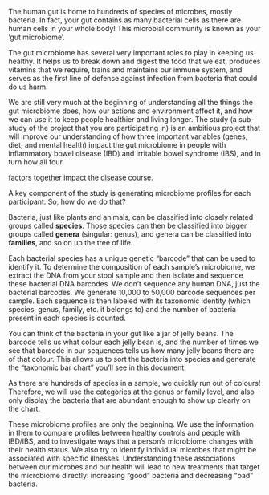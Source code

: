 \section{Introduction}

The human gut is home to hundreds of species of microbes, mostly bacteria. In
fact, your gut contains as many bacterial cells as there are human cells in your
whole body! This microbial community is known as your 'gut microbiome'.

The gut microbiome has several very important roles to play in keeping us
healthy. It helps us to break down and digest the food that we eat, produces
vitamins that we require, trains and maintains our immune system, and serves as
the first line of defense against infection from bacteria that could do us harm.

We are still very much at the beginning of understanding all the things the gut
microbiome does, how our actions and environment affect it, and how we can use
it to keep people healthier and living longer. The
\textbf{\color{Cerulean}MAGIC} study (a sub-study of the
\textbf{\color{RedOrange}IMAGINE} project that you are participating in) is an
ambitious project that will improve our understanding of how three important
variables (genes, diet, and mental health) impact the gut microbiome in people
with inflammatory bowel
disease (IBD) and irritable bowel syndrome (IBS), and in turn how all four
\begin{wrapfigure}{r}{0.18\textwidth}
\includegraphics[width=0.18\textwidth]{img/Biological_classification_L_Pengo_vflip.png}
\end{wrapfigure}
factors together impact the disease course.


\subsection{Studying the microbiome}

A key component of the \textbf{\color{Cerulean}MAGIC} study is generating
microbiome profiles for each participant. So, how do we do that?

Bacteria, just like plants and animals, can be classified into closely related
groups called **species**. Those species can then be classified into bigger
groups called **genera** (singular: genus), and genera can be classified into
**families**, and so on up the tree of life. 

Each bacterial species has a unique genetic "barcode" that can be used to
identify it. To determine the composition of each sample's microbiome, we
extract the DNA from your stool sample and then isolate and sequence these
bacterial DNA barcodes. We don't sequence any human DNA, just the bacterial
barcodes. We generate 10,000 to 50,000 barcode sequences per sample. Each
sequence is then labeled with its taxonomic identity (which species, genus,
family, etc. it belongs to) and the number of bacteria present in each species
is counted.

You can think of the bacteria in your gut like a jar of jelly beans. The barcode
tells us what colour each jelly bean is, and the number of times we see that
barcode in our sequences tells us how many jelly beans there are of that colour.
This allows us to sort the bacteria into species and generate the "taxonomic bar
chart" you'll see in this document.

\begin{center}
\includegraphics[width=0.8\textwidth]{img/jellybeans.png}
\end{center}

As there are hundreds of species in a sample, we quickly run out of colours!
Therefore, we will use the categories at the genus or family level, and also
only display the bacteria that are abundant enough to show up clearly on the
chart.

These microbiome profiles are only the beginning. We use the information in them
to compare profiles between healthy controls and people with IBD/IBS, and to
investigate ways that a person's microbiome changes with their health status. We
also try to identify individual microbes that might be associated with specific
illnesses. Understanding these associations between our microbes and our health
will lead to new treatments that target the microbiome directly: increasing
"good" bacteria and decreasing "bad" bacteria.
